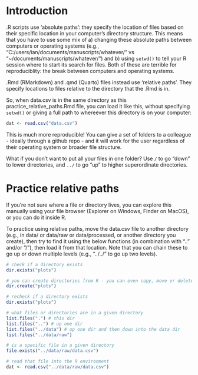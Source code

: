 
# Introduction

.R scripts use 'absolute paths': they specify the location of files based on their specific location in your computer's directory structure. This means that you have to use some mix of a) changing these absolute paths between computers or operating systems (e.g., "C:/users/ian/documents/manuscripts/whatever/" vs "~/documents/manuscripts/whatever/") and b) using `setwd()` to tell your R session where to start its search for files. Both of these are terrible for reproduciblity: the break between computers and operating systems.

.Rmd (RMarkdown) and .qmd (Quarto) files instead use 'relative paths'. They specify locations to files relative to the directory that the .Rmd is in. 

So, when data.csv is in the same directory as this practice_relative_paths.Rmd file, you can load it like this, without specifying `setwd()` or giving a full path to whereever this directory is on your computer:

```r

dat <- read.csv("data.csv") 

```

This is much more reproducible! You can give a set of folders to a colleague - ideally through a github repo - and it will work for the user regardless of their operating system or broader file structure.

What if you don't want to put all your files in one folder? Use `/` to go "down" to lower directories, and `../` to go "up" to higher superordinate directories.

# Practice relative paths

If you're not sure where a file or directory lives, you can explore this manually using your file browser (Explorer on Windows, Finder on MacOS), or you can do it inside R.

To practice using relative paths, move the data.csv file to another directory (e.g., in data/ or data/raw or data/processed, or another directory you create), then try to find it using the below functions (in combination with ".." and/or "/"), then load it from that location. Note that you can chain these to go up or down multiple levels (e.g., "../../" to go up two levels).

```r

# check if a directory exists
dir.exists("plots")

# you can create directories from R - you can even copy, move or delete files
dir.create("plots")

# recheck if a directory exists
dir.exists("plots")

# what files or directories are in a given directory
list.files(".") # this dir
list.files("..") # up one dir
list.files("../data") # up one dir and then down into the data dir 
list.files("../data/raw")

# is a specific file in a given directory
file.exists("../data/raw/data.csv")

# read that file into the R environment
dat <- read.csv("../data/raw/data.csv") 

```


